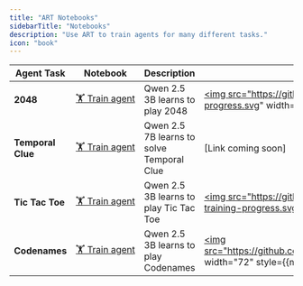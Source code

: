 ```yaml
---
title: "ART Notebooks"
sidebarTitle: "Notebooks"
description: "Use ART to train agents for many different tasks."
icon: "book"
---
```


<div className="full-width">

| Agent Task        | Notebook                                                                                                                               | Description                               | Performance                                                                                                                                                                                                                                                         |
| ----------------- | -------------------------------------------------------------------------------------------------------------------------------------- | ----------------------------------------- | ------------------------------------------------------------------------------------------------------------------------------------------------------------------------------------------------------------------------------------------------------------------- |
| **2048**          | [🏋️&nbsp;Train&nbsp;agent](https://colab.research.google.com/github/openpipe/art/blob/main/examples/2048/2048.ipynb)                   | Qwen 2.5 3B learns to play 2048           | <a href="https://github.com/OpenPipe/ART/blob/main/examples/2048/benchmark_2048.ipynb"><img src="https://github.com/OpenPipe/ART/raw/main/assets/benchmarks/2048/accuracy-training-progress.svg" width="72" style={{margin: "0"}} /></a>                            |
| **Temporal Clue** | [🏋️&nbsp;Train&nbsp;agent](https://colab.research.google.com/github/openpipe/art/blob/main/examples/temporal_clue/temporal-clue.ipynb) | Qwen 2.5 7B learns to solve Temporal Clue | [Link coming soon]                                                                                                                                                                                                                                                  |
| **Tic Tac Toe**   | [🏋️&nbsp;Train&nbsp;agent](https://colab.research.google.com/github/openpipe/art/blob/main/examples/tic_tac_toe/tic-tac-toe.ipynb)     | Qwen 2.5 3B learns to play Tic Tac Toe    | <a href="https://github.com/OpenPipe/ART/blob/main/examples/tic_tac_toe/benchmark_tic_tac_toe.ipynb"><img src="https://github.com/OpenPipe/ART/raw/main/assets/benchmarks/tic-tac-toe-local/accuracy-training-progress.svg" width="72" style={{margin: "0"}} /></a> |
| **Codenames**     | [🏋️&nbsp;Train&nbsp;agent](https://colab.research.google.com/github/openpipe/art/blob/main/examples/codenames/Codenames_RL.ipynb)      | Qwen 2.5 3B learns to play Codenames      | <a href="https://github.com/OpenPipe/ART/blob/main/examples/codenames/Codenames_RL.ipynb"><img src="https://github.com/OpenPipe/ART/raw/main/assets/benchmarks/codenames/win_rate_over_time.png" width="72" style={{margin: "0"}} /></a>                            |

</div>
